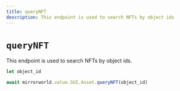 ```yaml
---
title: queryNFT
description: This endpoint is used to search NFTs by object ids
---
```


# `queryNFT`
This endpoint is used to search NFTs by object ids.

```js
let object_id

await mirrorworld.value.SUI.Asset.queryNFT(object_id)
```
